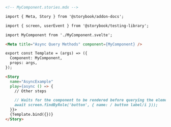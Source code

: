 ```md
<!-- MyComponent.stories.mdx -->

import { Meta, Story } from '@storybook/addon-docs';

import { screen, userEvent } from '@storybook/testing-library';

import MyComponent from './MyComponent.svelte';

<Meta title="Async Query Methods" component={MyComponent} />

export const Template = (args) => ({
  Component: MyComponent,
  props: args,
});

<Story
  name="AsyncExample"
  play={async () => {
    // Other steps

    // Waits for the component to be rendered before querying the element
    await screen.findByRole('button', { name: / button label/i }));
  }}>
  {Template.bind({})}
</Story>
```
